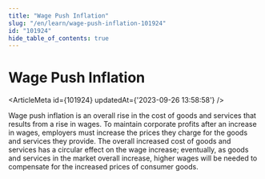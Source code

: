 ```yaml
---
title: "Wage Push Inflation"
slug: "/en/learn/wage-push-inflation-101924"
id: "101924"
hide_table_of_contents: true
---
```



# Wage Push Inflation

<ArticleMeta id={101924} updatedAt={'2023-09-26 13:58:58'} />
<div className='border-solid border-b border-t-0 my-4 border-[var(--ifm-color-gray-300)]' />

Wage push inflation is an overall rise in the cost of goods and services that results from a rise in wages. To maintain corporate profits after an increase in wages, employers must increase the prices they charge for the goods and services they provide. The overall increased cost of goods and services has a circular effect on the wage increase; eventually, as goods and services in the market overall increase, higher wages will be needed to compensate for the increased prices of consumer goods.
